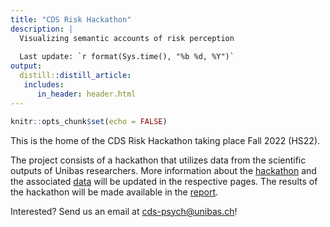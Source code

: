 ```yaml
---
title: "CDS Risk Hackathon"
description: |
  Visualizing semantic accounts of risk perception
  
  Last update: `r format(Sys.time(), "%b %d, %Y")`
output: 
  distill::distill_article:
   includes:
      in_header: header.html
---
```


```r
knitr::opts_chunk$set(echo = FALSE)

```

This is the home of the CDS Risk Hackathon taking place Fall 2022 (HS22).

The project consists of a hackathon that utilizes data from the scientific outputs of Unibas researchers. More information about the [hackathon](hackathon.html) and the associated [data](data.html) will be updated in the respective pages. The results of the hackathon will be made available in the [report](report.html).

Interested? Send us an email at [cds-psych@unibas.ch](mailto:cds-psych@unibas.ch)!


